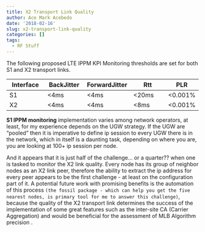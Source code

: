 ```yaml
---
title: X2 Transport Link Quality
author: Ace Mark Acebedo
date: '2018-02-16'
slug: x2-transport-link-quality
categories: []
tags:
  - RF Stuff
---
```

The following proposed LTE IPPM KPI Monitoring thresholds are set for both S1 and X2 transport links.

Interface      | BackJitter    | ForwardJitter | Rtt           | PLR
 ------------- | ------------- | ------------- | ------------- | -----
 S1            | <4ms          | <4ms          | <20ms         | <0.001%
 X2            | <4ms          | <4ms          | <8ms          | <0.001%
 
 **S1 IPPM monitoring** implementation varies among network operators, at least, for my experience depends on the UGW strategy. If the UGW are "pooled" then it is imperative to define ip session to every UGW there is in the network, which in itself is a daunting task, depending on where you are, you are looking at 100+ ip session per node.
 
 And it appears that it is just half of the challenge... or a quarter?? when one is tasked to monitor the X2 link quality. Every node has its group of neighbor nodes as an X2 link peer, therefore the ability to extract the ip address for every peer appears to be the first challenge - at least on the configuration part of it. A potential future work with promising benefits is the automation of this process `(the fossil package - which can help you get the five nearest nodes, is primary tool for me to answer this challenge)`, because the quality of the X2 transport link determines the success of the implementation of some great features such as the inter-site CA (Carrier Aggregation) and would be beneficial for the assessment of MLB Algorithm precision .